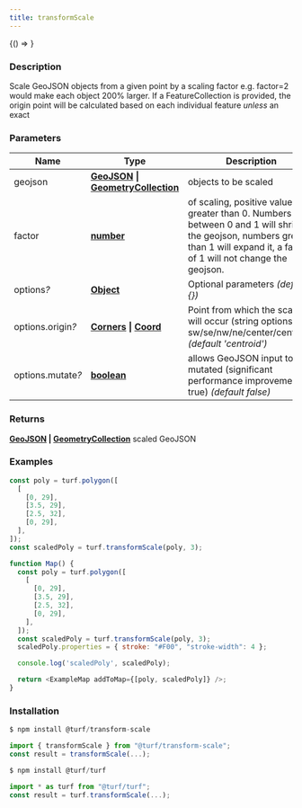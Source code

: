 ```yaml
---
title: transformScale
---
```



<!-- Expose turf as global var for experimenting in the browser console -->

<BrowserOnly>{() => <WindowTurfGlobal turf={turf} />}</BrowserOnly>

### Description

Scale GeoJSON objects from a given point by a scaling factor e.g. factor=2
would make each object 200% larger.
If a FeatureCollection is provided, the origin point will be calculated
based on each individual feature _unless_ an exact

### Parameters

| Name                   | Type                                                                                                                                    | Description                                                                                                                                                                    |
| ---------------------- | --------------------------------------------------------------------------------------------------------------------------------------- | ------------------------------------------------------------------------------------------------------------------------------------------------------------------------------ |
| geojson                | **[GeoJSON](https://tools.ietf.org/html/rfc7946#section-3) \| [GeometryCollection](https://tools.ietf.org/html/rfc7946#section-3.1.8)** | objects to be scaled                                                                                                                                                           |
| factor                 | **[number](https://developer.mozilla.org/docs/Web/JavaScript/Reference/Global_Objects/Number)**                                         | of scaling, positive values greater than 0. Numbers between 0 and 1 will shrink the geojson, numbers greater than 1 will expand it, a factor of 1 will not change the geojson. |
| options<i>?</i>        | **[Object](https://developer.mozilla.org/docs/Web/JavaScript/Reference/Global_Objects/Object)**                                         | Optional parameters _(default \{\})_                                                                                                                                           |
| options.origin<i>?</i> | **[Corners](docs/api/types/Corners.mdx) \| [Coord](https://tools.ietf.org/html/rfc7946#section-3.1.1)**                                 | Point from which the scaling will occur (string options: sw/se/nw/ne/center/centroid) _(default 'centroid')_                                                                   |
| options.mutate<i>?</i> | **[boolean](https://developer.mozilla.org/docs/Web/JavaScript/Reference/Global_Objects/Boolean)**                                       | allows GeoJSON input to be mutated (significant performance improvement if true) _(default false)_                                                                             |

### Returns

**[GeoJSON](https://tools.ietf.org/html/rfc7946#section-3) \| [GeometryCollection](https://tools.ietf.org/html/rfc7946#section-3.1.8)** scaled GeoJSON

### Examples

```javascript
const poly = turf.polygon([
  [
    [0, 29],
    [3.5, 29],
    [2.5, 32],
    [0, 29],
  ],
]);
const scaledPoly = turf.transformScale(poly, 3);
```

```javascript live
function Map() {
  const poly = turf.polygon([
    [
      [0, 29],
      [3.5, 29],
      [2.5, 32],
      [0, 29],
    ],
  ]);
  const scaledPoly = turf.transformScale(poly, 3);
  scaledPoly.properties = { stroke: "#F00", "stroke-width": 4 };

  console.log('scaledPoly', scaledPoly);

  return <ExampleMap addToMap={[poly, scaledPoly]} />;
}
```

### Installation

```javascript
$ npm install @turf/transform-scale

import { transformScale } from "@turf/transform-scale";
const result = transformScale(...);
```

```javascript
$ npm install @turf/turf

import * as turf from "@turf/turf";
const result = turf.transformScale(...);
```
